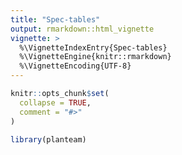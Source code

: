 ```yaml
---
title: "Spec-tables"
output: rmarkdown::html_vignette
vignette: >
  %\VignetteIndexEntry{Spec-tables}
  %\VignetteEngine{knitr::rmarkdown}
  %\VignetteEncoding{UTF-8}
---
```


```r
knitr::opts_chunk$set(
  collapse = TRUE,
  comment = "#>"
)
```

```r
library(planteam)
```
